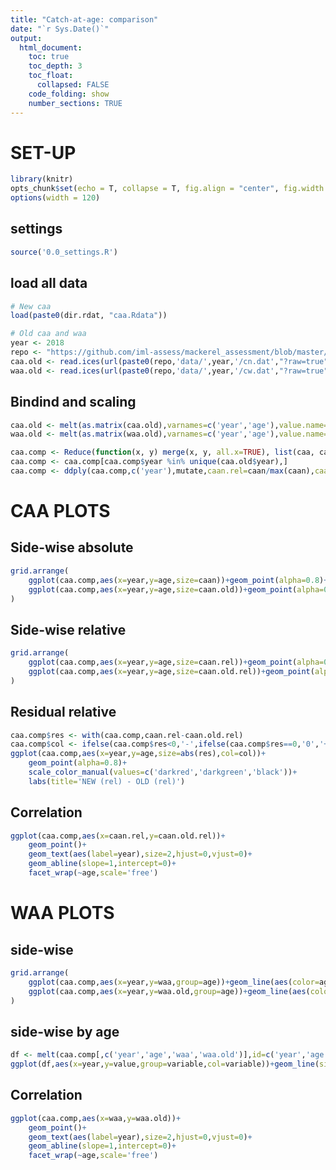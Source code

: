 ```yaml
---
title: "Catch-at-age: comparison"
date: "`r Sys.Date()`"
output:
  html_document:
    toc: true
    toc_depth: 3
    toc_float:
      collapsed: FALSE
    code_folding: show
    number_sections: TRUE
---
```


# SET-UP    
```r
library(knitr)
opts_chunk$set(echo = T, collapse = T, fig.align = "center", fig.width = 9, fig.height = 6)
options(width = 120)
```    

## settings

```r
source('0.0_settings.R')
```

## load all data

```r
# New caa
load(paste0(dir.rdat, "caa.Rdata"))

# Old caa and waa
year <- 2018
repo <- "https://github.com/iml-assess/mackerel_assessment/blob/master/"
caa.old <- read.ices(url(paste0(repo,'data/',year,'/cn.dat',"?raw=true")))
waa.old <- read.ices(url(paste0(repo,'data/',year,'/cw.dat',"?raw=true")))
```

## Bindind and scaling
```r
caa.old <- melt(as.matrix(caa.old),varnames=c('year','age'),value.name='caan.old')
waa.old <- melt(as.matrix(waa.old),varnames=c('year','age'),value.name='waa.old')

caa.comp <- Reduce(function(x, y) merge(x, y, all.x=TRUE), list(caa, caa.old, waa.old))
caa.comp <- caa.comp[caa.comp$year %in% unique(caa.old$year),]                                                      # remove the recent years
caa.comp <- ddply(caa.comp,c('year'),mutate,caan.rel=caan/max(caan),caan.old.rel=caan.old/max(caan.old))            # compare proportions instead of absolutes
```

# CAA PLOTS {.tabset}
 
## Side-wise absolute
```r
grid.arrange(
    ggplot(caa.comp,aes(x=year,y=age,size=caan))+geom_point(alpha=0.8)+ scale_size(range = c(1,8))+labs(title='NEW (absolute)'),
    ggplot(caa.comp,aes(x=year,y=age,size=caan.old))+geom_point(alpha=0.8)+ scale_size(range = c(1,8))+labs(title='OLD (absolute)')
)
```

## Side-wise relative
```r
grid.arrange(
    ggplot(caa.comp,aes(x=year,y=age,size=caan.rel))+geom_point(alpha=0.8)+ scale_size(range = c(1,5))+labs(title='NEW (rel by year)'),
    ggplot(caa.comp,aes(x=year,y=age,size=caan.old.rel))+geom_point(alpha=0.8)+ scale_size(range = c(1,5))+labs(title='OLD (rel by year)')
)
```

## Residual relative
```r
caa.comp$res <- with(caa.comp,caan.rel-caan.old.rel)
caa.comp$col <- ifelse(caa.comp$res<0,'-',ifelse(caa.comp$res==0,'0','+'))
ggplot(caa.comp,aes(x=year,y=age,size=abs(res),col=col))+
    geom_point(alpha=0.8)+
    scale_color_manual(values=c('darkred','darkgreen','black'))+
    labs(title='NEW (rel) - OLD (rel)')
```

## Correlation
```r
ggplot(caa.comp,aes(x=caan.rel,y=caan.old.rel))+
    geom_point()+
    geom_text(aes(label=year),size=2,hjust=0,vjust=0)+
    geom_abline(slope=1,intercept=0)+
    facet_wrap(~age,scale='free')
```

# WAA PLOTS{.tabset}

## side-wise
```r
grid.arrange(
    ggplot(caa.comp,aes(x=year,y=waa,group=age))+geom_line(aes(color=age),size=1)+scale_color_viridis()+labs(title='NEW'),
    ggplot(caa.comp,aes(x=year,y=waa.old,group=age))+geom_line(aes(color=age),size=1)+scale_color_viridis()+labs(title='OLD')
)
```

## side-wise by age
```r
df <- melt(caa.comp[,c('year','age','waa','waa.old')],id=c('year','age'))
ggplot(df,aes(x=year,y=value,group=variable,col=variable))+geom_line(size=1)+facet_wrap(~age,scale='free')

```

## Correlation
```r
ggplot(caa.comp,aes(x=waa,y=waa.old))+
    geom_point()+
    geom_text(aes(label=year),size=2,hjust=0,vjust=0)+
    geom_abline(slope=1,intercept=0)+
    facet_wrap(~age,scale='free')
```
